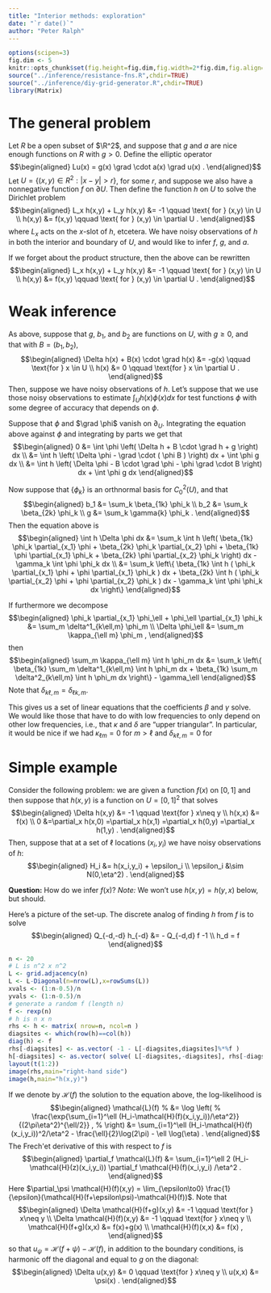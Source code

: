 ```yaml
---
title: "Interior methods: exploration"
date: "`r date()`"
author: "Peter Ralph"
---
```


$$
\DeclareMathOperator{\grad}{\nabla}
$$

```r
options(scipen=3)
fig.dim <- 5
knitr::opts_chunk$set(fig.height=fig.dim,fig.width=2*fig.dim,fig.align='center')
source("../inference/resistance-fns.R",chdir=TRUE)
source("../inference/diy-grid-generator.R",chdir=TRUE)
library(Matrix)
```


The general problem
===================

Let $R$ be a open subset of $\R^2$,
and suppose that $g$ and $a$
are nice enough functions on $R$ with $g > 0$.
Define the elliptic operator
$$\begin{aligned}
Lu(x) = g(x) \grad \cdot a(x) \grad u(x) .
\end{aligned}$$
Let $U = \{(x,y)\in R^2 : |x-y|>r\}$, for some $r$,
and suppose we also have a nonnegative function $f$ on $\partial U$.
Then define the function $h$ on $U$ to solve the Dirichlet problem
$$\begin{aligned}
    L_x h(x,y) + L_y h(x,y) &= -1 \qquad \text{ for } (x,y) \in U \\
    h(x,y) &= f(x,y) \qquad \text{ for } (x,y) \in \partial U .
\end{aligned}$$
where $L_x$ acts on the $x$-slot of $h$, etcetera.
We have noisy observations of $h$ in both the interior and boundary of $U$,
and would like to infer $f$, $g$, and $a$. 

If we forget about the product structure, then the above can be rewritten
$$\begin{aligned}
    L_x h(x,y) + L_y h(x,y) &= -1 \qquad \text{ for } (x,y) \in U \\
    h(x,y) &= f(x,y) \qquad \text{ for } (x,y) \in \partial U .
\end{aligned}$$



Weak inference
==============

As above, suppose that $g$, $b_1$, and $b_2$
are functions on $U$, with $g \ge 0$,
and that with $B=(b_1,b_2)$,
$$\begin{aligned}
    \Delta h(x) + B(x) \cdot \grad h(x) &= -g(x) \qquad \text{for } x \in U \\
    h(x) &= 0 \qquad \text{for }  x \in \partial U .
\end{aligned}$$
Then, suppose we have noisy observations of $h$.
Let's suppose that we use those noisy observations
to estimate $\int_U h(x) \phi(x) dx$ for test functions $\phi$
with some degree of accuracy that depends on $\phi$.

Suppose that $\phi$ and $\grad \phi$ vanish on $\partial_U$.
Integrating the equation above against $\phi$
and integrating by parts
we get that
$$\begin{aligned}
    0 &=
    \int \phi \left( \Delta h + B \cdot \grad h + g \right) dx \\
    &=
    \int h \left( \Delta \phi - \grad \cdot ( \phi B ) \right) dx + \int \phi g dx \\
    &=
    \int h \left( \Delta \phi - B \cdot \grad \phi - \phi \grad \cdot B \right) dx + \int \phi g dx 
\end{aligned}$$

Now suppose that $\{\phi_k\}$ is an orthnormal basis for $C^2_0(U)$,
and that 
$$\begin{aligned}
    b_1 &= \sum_k \beta_{1k} \phi_k \\
    b_2 &= \sum_k \beta_{2k} \phi_k \\
    g &= \sum_k \gamma{k} \phi_k .
\end{aligned}$$
Then the equation above is
$$\begin{aligned}
    \int h \Delta \phi dx
    &=
    \sum_k \int h \left( 
    \beta_{1k} \phi_k \partial_{x_1} \phi 
    + \beta_{2k} \phi_k \partial_{x_2} \phi 
    + \beta_{1k} \phi \partial_{x_1} \phi_k
    + \beta_{2k} \phi \partial_{x_2} \phi_k
      \right) dx
    - \gamma_k \int \phi \phi_k dx  \\
      &=
    \sum_k \left\{
     \beta_{1k} \int h ( 
         \phi_k \partial_{x_1} \phi 
         + \phi \partial_{x_1} \phi_k ) dx 
     + \beta_{2k} \int h ( 
         \phi_k \partial_{x_2} \phi 
         + \phi \partial_{x_2} \phi_k ) dx 
    - \gamma_k \int \phi \phi_k dx  
      \right\}
\end{aligned}$$

If furthermore we decompose
$$\begin{aligned}
\phi_k \partial_{x_1} \phi_\ell
+ \phi_\ell \partial_{x_1} \phi_k
  &=
  \sum_m \delta^1_{k\ell,m} \phi_m \\
\Delta \phi_\ell &= \sum_m \kappa_{\ell m} \phi_m ,
\end{aligned}$$
then 
$$\begin{aligned}
    \sum_m \kappa_{\ell m} \int h \phi_m dx
      &=
    \sum_k \left\{
     \beta_{1k} \sum_m \delta^1_{k\ell,m} \int h \phi_m dx
     + \beta_{1k} \sum_m \delta^2_{k\ell,m} \int h \phi_m dx
      \right\}
    - \gamma_\ell
\end{aligned}$$
Note that $\delta_{k\ell,m} = \delta_{\ell k,m}$.


This gives us a set of linear equations
that the coefficients $\beta$ and $\gamma$ solve.
We would like those that have to do with low frequencies
to only depend on other low frequencies,
i.e.,
that $\kappa$ and $\delta$ are "upper triangular".
In particular, it would be nice if we had
$\kappa_{\ell m} = 0$ for $m > \ell$
and
$\delta_{k \ell, m} = 0$ for 




Simple example
==============

Consider the following problem:
we are given a function $f(x)$ on $[0,1]$
and then suppose that $h(x,y)$ is a function on $U=[0,1]^2$
that solves
$$\begin{aligned}
 \Delta h(x,y) &= -1 \qquad \text{for } x\neq y \\
 h(x,x) &= f(x) \\
 0
 &=\partial_x h(x,0)
 =\partial_x h(x,1)
 =\partial_x h(0,y)
 =\partial_x h(1,y) .
\end{aligned}$$
Then, suppose that at a set of $\ell$ locations $(x_i,y_i)$
we have noisy observations of $h$:
$$\begin{aligned}
    H_i &= h(x_i,y_i) + \epsilon_i \\
    \epsilon_i &\sim N(0,\eta^2) .
\end{aligned}$$

**Question:** How do we infer $f(x)$?
*Note:* We won't use $h(x,y)=h(y,x)$ below, but should.

Here's a picture of the set-up.
The discrete analog of finding $h$ from $f$ is to solve 
$$\begin{aligned}
  Q_{-d,-d} h_{-d} &= - Q_{-d,d} f -1 \\
  h_d = f
\end{aligned}$$
```r
n <- 20
# L is n^2 x n^2
L <- grid.adjacency(n)
L <- L-Diagonal(n=nrow(L),x=rowSums(L))
xvals <- (1:n-0.5)/n
yvals <- (1:n-0.5)/n
# generate a random f (length n)
f <- rexp(n)
# h is n x n
rhs <- h <- matrix( nrow=n, ncol=n )
diagsites <- which(row(h)==col(h))
diag(h) <- f
rhs[-diagsites] <- as.vector( -1 - L[-diagsites,diagsites]%*%f )
h[-diagsites] <- as.vector( solve( L[-diagsites,-diagsites], rhs[-diagsites] ) )
layout(t(1:2))
image(rhs,main="right-hand side")
image(h,main="h(x,y)")
```

If we denote by $\mathcal{H}(f)$ the solution to the equation above,
the log-likelihood is
$$\begin{aligned}
    \mathcal{L}(f)
    % &= \log \left(
    % \frac{\exp{\sum_{i=1}^\ell (H_i-\mathcal{H}(f)(x_i,y_i))/\eta^2}}{(2\pi\eta^2)^{\ell/2}} ,
    % \right)
    &=
    \sum_{i=1}^\ell (H_i-\mathcal{H}(f)(x_i,y_i))^2/\eta^2
    - \frac{\ell}{2}\log(2\pi) - \ell \log(\eta) .
\end{aligned}$$
The Frech\'et derivative of this with respect to $f$ is
$$\begin{aligned}
    \partial_f \mathcal{L}(f)
    &=
    \sum_{i=1}^\ell 2 (H_i-\mathcal{H}(z)(x_i,y_i)) \partial_f \mathcal{H}(f)(x_i,y_i) /\eta^2 .
\end{aligned}$$
Here $\partial_\psi \mathcal{H}(f)(x,y) = \lim_{\epsilon\to0} \frac{1}{\epsilon}(\mathcal{H}(f+\epsilon\psi)-\mathcal{H}(f))$.
Note that
$$\begin{aligned}
 \Delta \mathcal{H}(f+g)(x,y) &= -1 \qquad \text{for } x\neq y \\
 \Delta \mathcal{H}(f)(x,y) &= -1 \qquad \text{for } x\neq y \\
 \mathcal{H}(f+g)(x,x) &= f(x)+g(x) \\
 \mathcal{H}(f)(x,x) &= f(x) ,
\end{aligned}$$
so that $u_\psi=\mathcal{H}(f+\psi)-\mathcal{H}(f)$,
in addition to the boundary conditions,
is harmonic off the diagonal and equal to $g$ on the diagonal:
$$\begin{aligned}
 \Delta u(x,y) &= 0 \qquad \text{for } x\neq y \\
 u(x,x) &= \psi(x) .
\end{aligned}$$

